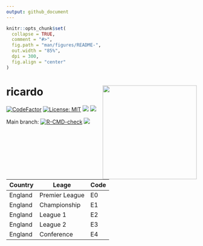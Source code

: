 ```yaml
---
output: github_document
---
```


<!-- README.md is generated from README.Rmd. Please edit that file -->

```r
knitr::opts_chunk$set(
  collapse = TRUE,
  comment = "#>",
  fig.path = "man/figures/README-",
  out.width = "85%",
  dpi = 300,
  fig.align = "center"
)
```

# ricardo <img src='man/figures/logo.png' align="right" height="249" />

<!-- badges: start -->
[![CodeFactor](https://www.codefactor.io/repository/github/jvieroe/ricardo/badge)](https://www.codefactor.io/repository/github/jvieroe/ricardo)
[![License: MIT](https://img.shields.io/badge/license-MIT-blue.svg)](https://cran.r-project.org/web/licenses/MIT)
[![](https://img.shields.io/badge/lifecycle-experimental-orange.svg)](https://lifecycle.r-lib.org/articles/stages.html#experimental)
[![](https://img.shields.io/github/last-commit/https://github.com/jvieroe/ricardo.svg)](https://github.com/https://github.com/jvieroe/ricardo/commits/main)

Main branch:
[![R-CMD-check](https://github.com/jvieroe/ricardo/workflows/R-CMD-check/badge.svg)](https://github.com/jvieroe/ricardo/actions)
[![](https://img.shields.io/badge/devel%20version-0.1.0-dodgerblue.svg)](https://github.com/https://github.com/jvieroe/ricardo)
<!-- badges: end -->

Country  | Leage | Code
------------- | ------------- | -------------
England     | Premier League | E0
England     | Championship | E1
England     | League 1 | E2
England     | League 2 | E3
England     | Conference | E4




